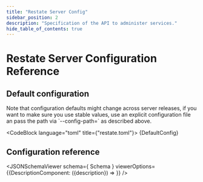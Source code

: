 ```yaml
---
title: "Restate Server Config"
sidebar_position: 2
description: "Specification of the API to administer services."
hide_table_of_contents: true
---
```



# Restate Server Configuration Reference

## Default configuration

<Admonition type="tip" icon="💡" title="Tip">
    Note that configuration defaults might change across server releases, if you want to make sure you use stable values, use an explicit configuration file an pass the path via `--config-path=<PATH>` as described above.
</Admonition>

<CodeBlock language="toml" title={"restate.toml"}>
    {DefaultConfig}
</CodeBlock>


## Configuration reference

<JSONSchemaViewer schema={ Schema } viewerOptions={{DescriptionComponent: ({description}) => <ReactMarkdown children={description}/>}} />
